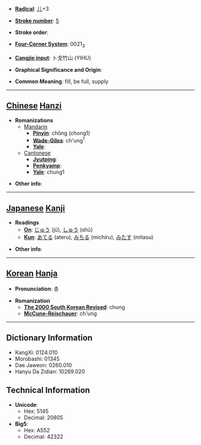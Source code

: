* '''[[Wiktionary:Chinese radical index| Radical]]''': [[Wiktionary:Chinese radical index 儿|儿]]+3

* '''[[Wiktionary:Chinese total strokes index|Stroke number]]''': [[Wiktionary:Chinese total strokes index 5|5]]

* '''Stroke order''': 

* '''[[Wiktionary:Chinese four corner index|Four-Corner System]]''': 0021<sub>3</sub>

* '''[[Wiktionary:Chinese Cangjie index|Cangjie input]]''': 卜戈竹山 (YIHU)

* '''Graphical Significance and Origin''': 

* '''Common Meaning''': fill, be full, supply

----

== [[Chinese]] [[Hanzi]] ==

* '''Romanizations'''
** [[Mandarin]]
*** '''[[Pinyin]]''': chōng (chong1)
*** '''[[Wade-Giles]]''': ch'ung<sup>1</sup>
*** '''[[Yale]]''': 
**[[Cantonese]]
***'''[[Jyutping]]''':
***'''[[Penkyamp]]''': 
***'''[[Yale]]''': chung1

* '''Other info''': 

----

== [[Japanese]] [[Kanji]] ==

* '''Readings'''
** '''[[On]]''': [[じゅう]] (jū), [[しゅう]] (shū)
** '''[[Kun]]''': [[あてる]] (ateru), [[みちる]] (michiru), [[みたす]] (mitasu)

* '''Other info''':  

----

== [[Korean]] [[Hanja]] ==

* '''Pronunciation''': 충

* '''Romanization'''
** '''[[The 2000 South Korean Revised Romanization|The 2000 South Korean Revised]]''': chung
** '''[[McCune-Reischauer]]''': ch'ung

----

== Dictionary Information ==

* KangXi: 0124.010
* Morobashi: 01345
* Dae Jaweon: 0260.010
* Hanyu Da Zidian: 10269.020

== Technical Information ==

* '''Unicode''':
** Hex: 5145
** Decimal: 20805
* '''Big5''':
** Hex: A552
** Decimal: 42322